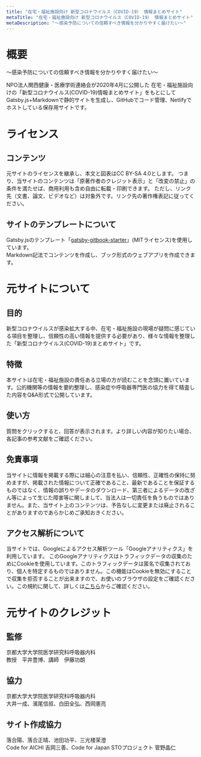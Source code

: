 ```yaml
---
title: "在宅・福祉施設向け 新型コロナウイルス（COVID-19） 情報まとめサイト"
metaTitle: "在宅・福祉施設向け 新型コロナウイルス（COVID-19） 情報まとめサイト"
metaDescription: "～感染予防についての信頼すべき情報を分かりやすく届けたい～"
---
```


# 概要
～感染予防についての信頼すべき情報を分かりやすく届けたい～  

NPO法人関西健康・医療学術連絡会が2020年4月に公開した
在宅・福祉施設向けの「新型コロナウイルス(COVID-19)情報まとめサイト」をもとにして
Gatsby.js+Markdownで静的サイトを生成し、GitHubでコード管理、Netlifyでホストしている保存用サイトです。

# ライセンス
## コンテンツ
元サイトのライセンスを継承し、本文と図表はCC BY-SA 4.0とします。
つまり、当サイトのコンテンツは「原著作者のクレジット表示」と「改変の禁止」の条件を満たせば、商用利用も含め自由に転載・印刷できます。
ただし、リンク先（文書、論文、ビデオなど）は対象外です。リンク先の著作権表記に従ってください。

## サイトのテンプレートについて
Gatsby.jsのテンプレート「[gatsby-gitbook-starter](https://github.com/hasura/gatsby-gitbook-starter)」(MITライセンス)を使用しています。  
Markdown記法でコンテンツを作成し、ブック形式のウェブアプリを作成できます。  

# 元サイトについて
## 目的
新型コロナウイルスが感染拡大する中、在宅・福祉施設の現場が疑問に感じている項目を整理し、信頼性の高い情報を提供する必要があり、様々な情報を整理した「新型コロナウイルス(COVID-19)まとめサイト」です。

## 特徴
本サイトは在宅・福祉施設の責任ある立場の方が読むことを念頭に置いています。公的機関等の情報を要約整理し、感染症や呼吸器専門医の協力を得て精査した内容をQ&A形式で公開しています。

## 使い方
質問をクリックすると、回答が表示されます。より詳しい内容が知りたい場合、各記事の参考文献をご確認ください。

## 免責事項
当サイトに情報を掲載する際には細心の注意を払い、信頼性、正確性の保持に努めますが、掲載された情報について正確であること、最新であることを保証するものではなく、情報の誤りやデータのダウンロード、第三者によるデータの改ざん等によって生じた障害等に関しまして、当法人は一切責任を負うものではありません。また、当サイト上のコンテンツは、予告なしに変更または廃止されることがありますのであらかじめご承知おきください。

## アクセス解析について
当サイトでは、Googleによるアクセス解析ツール「Googleアナリティクス」を利用しています。 このGoogleアナリティクスはトラフィックデータの収集のためにCookieを使用しています。このトラフィックデータは匿名で収集されており、個人を特定するものではありません。この機能はCookieを無効にすることで収集を拒否することが出来ますので、お使いのブラウザの設定をご確認ください。この規約に関して、詳しくは[こちら](https://www.google.com/analytics/terms/jp.html)からご確認ください。

# 元サイトのクレジット
## 監修
京都大学大学院医学研究科呼吸器内科  
教授　平井豊博、講師　伊藤功朗

## 協力
京都大学大学院医学研究科呼吸器内科  
大井一成、濱尾信叔、白田全弘、西岡憲亮

## サイト作成協力
落合陽、落合正晴、池田功平、三光楼茉澄  
Code for AICHI 吉岡三善、Code for Japan STOプロジェクト 菅野晶仁